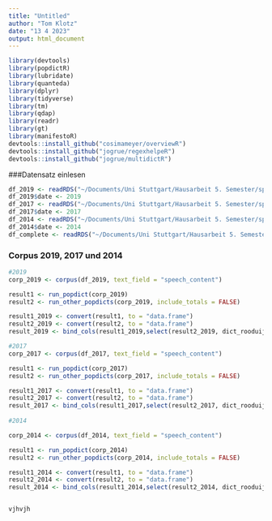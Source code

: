 ```yaml
---
title: "Untitled"
author: "Tom Klotz"
date: "13 4 2023"
output: html_document
---
```


```r
library(devtools)
library(popdictR)
library(lubridate)
library(quanteda)
library(dplyr)
library(tidyverse)
library(tm)
library(qdap)
library(readr)
library(gt)
library(manifestoR)
devtools::install_github("cosimameyer/overviewR")
devtools::install_github("jogrue/regexhelpeR")
devtools::install_github("jogrue/multidictR")

```
###Datensatz einlesen

```r
df_2019 <- readRDS("~/Documents/Uni Stuttgart/Hausarbeit 5. Semester/speeches_2019.RDS")
df_2019$date <- 2019
df_2017 <- readRDS("~/Documents/Uni Stuttgart/Hausarbeit 5. Semester/speeches_2017.RDS")
df_2017$date <- 2017
df_2014 <- readRDS("~/Documents/Uni Stuttgart/Hausarbeit 5. Semester/speeches_2014.RDS")
df_2014$date <- 2014
df_complete <- readRDS("~/Documents/Uni Stuttgart/Hausarbeit 5. Semester/speeches_complete.RDS")
```

### Corpus 2019, 2017 und 2014
```r

#2019
corp_2019 <- corpus(df_2019, text_field = "speech_content")

result1 <- run_popdict(corp_2019) 
result2 <- run_other_popdicts(corp_2019, include_totals = FALSE)

result1_2019 <- convert(result1, to = "data.frame")
result2_2019 <- convert(result2, to = "data.frame")
result_2019 <- bind_cols(result1_2019,select(result2_2019, dict_rooduijn_pauwels_2011, dict_pauwels_2017))

#2017
corp_2017 <- corpus(df_2017, text_field = "speech_content")

result1 <- run_popdict(corp_2017) 
result2 <- run_other_popdicts(corp_2017, include_totals = FALSE)

result1_2017 <- convert(result1, to = "data.frame")
result2_2017 <- convert(result2, to = "data.frame")
result_2017 <- bind_cols(result1_2017,select(result2_2017, dict_rooduijn_pauwels_2011, dict_pauwels_2017))
                         
#2014

corp_2014 <- corpus(df_2014, text_field = "speech_content")

result1 <- run_popdict(corp_2014)
result2 <- run_other_popdicts(corp_2014, include_totals = FALSE)

result1_2014 <- convert(result1, to = "data.frame")
result2_2014 <- convert(result2, to = "data.frame")
result_2014 <- bind_cols(result1_2014,select(result2_2014, dict_rooduijn_pauwels_2011, dict_pauwels_2017))


vjhvjh
```


